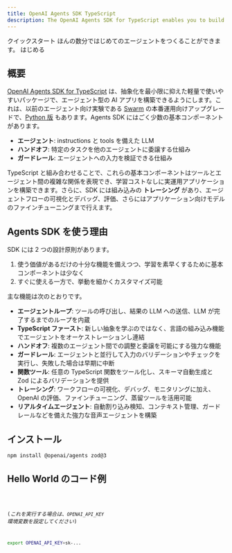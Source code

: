 ```yaml
---
title: OpenAI Agents SDK TypeScript
description: The OpenAI Agents SDK for TypeScript enables you to build agentic AI apps in a lightweight, easy-to-use package with very few abstractions.
---
```




<Hero>
  <Fragment slot="title">クイックスタート</Fragment>
  <Fragment slot="description">
    ほんの数分ではじめてのエージェントをつくることができます。
  </Fragment>
  <Fragment slot="cta">はじめる</Fragment>
</Hero>

## 概要

[OpenAI Agents SDK for TypeScript](https://github.com/openai/openai-agents-js) は、抽象化を最小限に抑えた軽量で使いやすいパッケージで、エージェント型の AI アプリを構築できるようにします。これは、以前のエージェント向け実験である [Swarm](https://github.com/openai/swarm/tree/main) の本番運用向けアップグレードで、[Python 版](https://github.com/openai/openai-agents-python) もあります。Agents SDK にはごく少数の基本コンポーネントがあります。

- **エージェント**: instructions と tools を備えた LLM
- **ハンドオフ**: 特定のタスクを他のエージェントに委譲する仕組み
- **ガードレール**: エージェントへの入力を検証できる仕組み

TypeScript と組み合わせることで、これらの基本コンポーネントはツールとエージェント間の複雑な関係を表現でき、学習コストなしに実運用アプリケーションを構築できます。さらに、SDK には組み込みの **トレーシング** があり、エージェントフローの可視化とデバッグ、評価、さらにはアプリケーション向けモデルのファインチューニングまで行えます。

## Agents SDK を使う理由

SDK には 2 つの設計原則があります。

1. 使う価値があるだけの十分な機能を備えつつ、学習を素早くするために基本コンポーネントは少なく
2. すぐに使える一方で、挙動を細かくカスタマイズ可能

主な機能は次のとおりです。

- **エージェントループ**: ツールの呼び出し、結果の LLM への送信、LLM が完了するまでのループを内蔵
- **TypeScript ファースト**: 新しい抽象を学ぶのではなく、言語の組み込み機能でエージェントをオーケストレーションし連結
- **ハンドオフ**: 複数のエージェント間での調整と委譲を可能にする強力な機能
- **ガードレール**: エージェントと並行して入力のバリデーションやチェックを実行し、失敗した場合は早期に中断
- **関数ツール**: 任意の TypeScript 関数をツール化し、スキーマ自動生成と Zod によるバリデーションを提供
- **トレーシング**: ワークフローの可視化、デバッグ、モニタリングに加え、OpenAI の評価、ファインチューニング、蒸留ツールを活用可能
- **リアルタイムエージェント**: 自動割り込み検知、コンテキスト管理、ガードレールなどを備えた強力な音声エージェントを構築

## インストール

```bash
npm install @openai/agents zod@3
```

## Hello World のコード例

<Code lang="typescript" code={helloWorldExample} title="Hello World" />

(_これを実行する場合は、`OPENAI_API_KEY` 環境変数を設定してください_)

```bash
export OPENAI_API_KEY=sk-...
```
